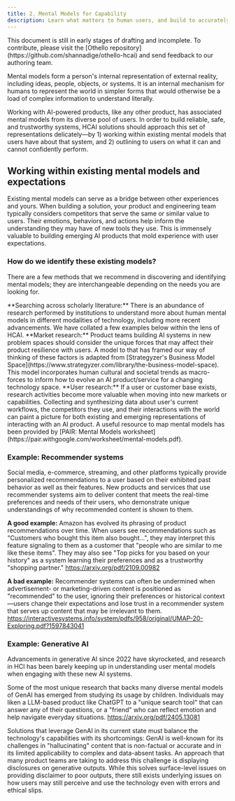 ```yaml
---
title: 2. Mental Models for Capability
description: Learn what matters to human users, and build to accurately solve for their needs.
---
```


<Callout type='warning'>
  This document is still in early stages of drafting and incomplete. To contribute, please visit the [Othello repository](https://github.com/shannadige/othello-hcai) and send feedback to our authoring team.
</Callout>

Mental models form a person's internal representation of external reality, including ideas, people, objects, or systems. It is an internal mechanism for humans to represent the world in simpler forms that would otherwise be a load of complex information to understand literally.

Working with AI-powered products, like any other product, has associated mental models from its diverse pool of users. In order to build reliable, safe, and trustworthy systems, HCAI solutions should approach this set of representations delicately—by 1) working within existing mental models that users have about that system, and 2) outlining to users on what it can and cannot confidently perform.

## Working within existing mental models and expectations

Existing mental models can serve as a bridge between other experiences and yours. When building a solution, your product and engineering team typically considers competitors that serve the same or similar value to users. Their emotions, behaviors, and actions help inform the understanding they may have of new tools they use. This is immensely valuable to building emerging AI products that mold experience with user expectations.

### How do we identify these existing models?

There are a few methods that we recommend in discovering and identifying mental models; they are interchangeable depending on the needs you are looking for.

<Steps>

<Step>
**Searching across scholarly literature:** There is an abundance of research performed by institutions to understand more about human mental models in different modalities of technology, including more recent advancements. We have collated a few examples below within the lens of HCAI.
</Step>

<Step>
**Market research:** Product teams building AI systems in new problem spaces should consider the unique forces that may affect their product resilience with users. A model to that has framed our way of thinking of these factors is adapted from [Strategyzer's Business Model Space](https://www.strategyzer.com/library/the-business-model-space). This model incorporates human cultural and societal trends as macro-forces to inform how to evolve an AI product/service for a changing technology space.
</Step>

<Step>
**User research:** If a user or customer base exists, research activities become more valuable when moving into new markets or capabilities. Collecting and synthesizing data about user's current workflows, the competitors they use, and their interactions with the world can paint a picture for both existing and emerging representations of interacting with an AI product. A useful resource to map mental models has been provided by [PAIR: Mental Models worksheet](https://pair.withgoogle.com/worksheet/mental-models.pdf).
</Step>

</Steps>

### Example: Recommender systems

Social media, e-commerce, streaming, and other platforms typically provide personalized recommendations to a user based on their exhibited past behavior as well as their features. New products and services that use recommender systems aim to deliver content that meets the real-time preferences and needs of their users, who demonstrate unique understandings of why recommended content is shown to them.

**A good example:** Amazon has evolved its phrasing of product recommendations over time. When users see recommendations such as "Customers who bought this item also bought...", they may interpret this feature signaling to them as a customer that "people who are similar to me like these items". They may also see "Top picks for you based on your history" as a system learning their preferences and as a trustworthy "shopping partner."
https://arxiv.org/pdf/2109.00982

**A bad example:** Recommender systems can often be undermined when advertisement- or marketing-driven content is positioned as "recommended" to the user, ignoring their preferences or historical context—users change their expectations and lose trust in a recommender system that serves up content that may be irrelevant to them.
https://interactivesystems.info/system/pdfs/958/original/UMAP-20-Exploring.pdf?1597843041

### Example: Generative AI

Advancements in generative AI since 2022 have skyrocketed, and research in HCI has been barely keeping up in understanding user mental models when engaging with these new AI systems.

Some of the most unique research that backs many diverse mental models of GenAI has emerged from studying its usage by children. Individuals may liken a LLM-based product like ChatGPT to a "unique search tool" that can answer any of their questions, or a "friend" who can reflect emotion and help navigate everyday situations.
https://arxiv.org/pdf/2405.13081

Solutions that leverage GenAI in its current state must balance the technology's capabilities with its shortcomings: GenAI is well-known for its challenges in "hallucinating" content that is non-factual or accurate and in its limited applicability to complex and data-absent tasks. An approach that many product teams are taking to address this challenge is displaying disclosures on generative outputs. While this solves surface-level issues on providing disclaimer to poor outputs, there still exists underlying issues on how users may still perceive and use the technology even with errors and ethical slips.



